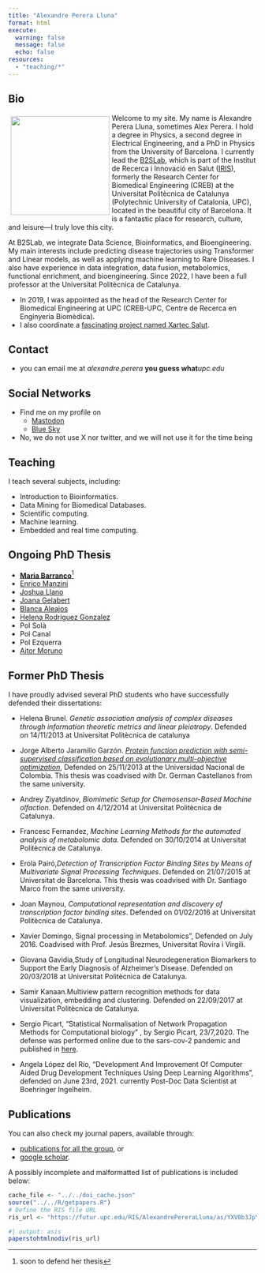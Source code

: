 ```yaml
---
title: "Alexandre Perera Lluna"
format: html
execute: 
  warning: false
  message: false
  echo: false
resources: 
  - "teaching/*"
---
```


## Bio

::: img-float
![](images/staff_Alexandre_Perera_LLuna.jpg){style="float: left; margin: 5px; width: 200px;"}
:::

Welcome to my site. My name is Alexandre Perera Lluna, sometimes Alex Perera. I hold a degree in Physics, a second degree in Electrical Engineering, and a PhD in Physics from the University of Barcelona. I currently lead the [B2SLab](https://b2slab.upc.edu/), which is part of the Institut de Recerca i Innovació en Salut ([IRIS](https://iris.upc.edu/)), formerly the Research Center for Biomedical Engineering (CREB) at the Universitat Politècnica de Catalunya (Polytechnic University of Catalonia, UPC), located in the beautiful city of Barcelona. It is a fantastic place for research, culture, and leisure—I truly love this city.

At B2SLab, we integrate Data Science, Bioinformatics, and Bioengineering. My main interests include predicting disease trajectories using Transformer and Linear models, as well as applying machine learning to Rare Diseases. I also have experience in data integration, data fusion, metabolomics, functional enrichment, and bioengineering. Since 2022, I have been a full professor at the Universitat Politècnica de Catalunya.

-   In 2019, I was appointed as the head of the Research Center for Biomedical Engineering at UPC (CREB-UPC, Centre de Recerca en Enginyeria Biomèdica).
-   I also coordinate a [fascinating project named Xartec Salut](https://xartecsalut.com).

## Contact

-   you can email me at *alexandre.perera* **you guess what***upc.edu*

## Social Networks

-   Find me on my profile on
    -   <a rel="me" href="https://social.iris.upc.edu/@alexperera">Mastodon</a>
    -   <a href="https://bsky.app/profile/alexperera.social.iris.upc.edu.ap.brid.gy">Blue Sky</a>
-   No, we do not use X nor twitter, and we will not use it for the time being

## Teaching

I teach several subjects, including:

-   Introduction to Bioinformatics.
-   Data Mining for Biomedical Databases.
-   Scientific computing.
-   Machine learning.
-   Embedded and real time computing.

## Ongoing PhD Thesis

-   [**Maria Barranco**](https://b2slab.upc.edu/team/maria-barranco-altarriba/ "Maria Barranco")[^1]
-   [Enrico Manzini](https://b2slab.upc.edu/team/enrico-manzini/)
-   [Joshua Llano](https://b2slab.upc.edu/team/joshua-llano)
-   [Joana Gelabert](https://b2slab.upc.edu/team/joana-gelabert-xirinachs)
-   [Blanca Aleajos](https://b2slab.upc.edu/team/blanca-aleajos)
-   [Helena Rodriguez Gonzalez](https://b2slab.upc.edu/team/helena-rodriguez-gonzalez/)
-   Pol Solà
-   Pol Canal
-   Pol Ezquerra
-   [Aitor Moruno](https://b2slab.upc.edu/team/aitor-moruno-cuenca)

[^1]: soon to defend her thesis

## Former PhD Thesis

I have proudly advised several PhD students who have successfully defended their dissertations:

-   Helena Brunel. *Genetic association analysis of complex diseases through information theoretic metrics and linear pleiotropy*. Defended on 14/11/2013 at Universitat Politècnica de catalunya

-   Jorge Alberto Jaramillo Garzón. [*Protein function prediction with semi-supervised classification based on evolutionary multi-objective optimization*](http://web.archive.org/web/20241104024405/http://b2slab.upc.edu/wp-content/uploads/2014/02/Jorge-Alberto-Jaramillo-PhD.pdf), Defended on 25/11/2013 at the Universidad Nacional de Colombia. This thesis was coadvised with Dr. German Castellanos from the same university.

-   Andrey Ziyatdinov, *Biomimetic Setup for Chemosensor-Based Machine olfaction*. Defended on 4/12/2014 at Universitat Politècnica de Catalunya.

-   Francesc Fernandez, *Machine Learning Methods for the automated analysis of metabolomic data.* Defended on 30/10/2014 at Universitat Politècnica de Catalunya.

-   Erola Pairó,*Detection of Transcription Factor Binding Sites by Means of Multivariate Signal Processing Techniques*. Defended on 21/07/2015 at Universitat de Barcelona. This thesis was coadvised with Dr. Santiago Marco from the same university.

-   Joan Maynou, *Computational representation and discovery of transcription factor binding sites*. Defended on 01/02/2016 at Universitat Politècnica de Catalunya.

-   Xavier Domingo, Signal processing in Metabolomics”, Defended on July 2016. Coadvised with Prof. Jesús Brezmes, Universitat Rovira i Virgili.

-   Giovana Gavidia,Study of Longitudinal Neurodegeneration Biomarkers to Support the Early Diagnosis of Alzheimer’s Disease. Defended on 20/03/2018 at Universitat Politècnica de Catalunya.

-   Samir Kanaan.Multiview pattern recognition methods for data visualization, embedding and clustering. Defended on 22/09/2017 at Universitat Politècnica de Catalunya.

-   Sergio Picart, “Statistical Normalisation of Network Propagation Methods for Computational biology” , by Sergio Picart, 23/7,2020. The defense was performed online due to the sars-cov-2 pandemic and published in [here](http://web.archive.org/web/20241104024405/https://www.youtube.com/watch?v=tIb9aVZa2dM).

-   Angela López del Río, “Development And Improvement Of Computer Aided Drug Development Techniques Using Deep Learning Algorithms”, defended on June 23rd, 2021. currently Post-Doc Data Scientist at Boehringer Ingelheim.

## Publications

You can also check my journal papers, available through:

-   [publications for all the group](http://web.archive.org/web/20241104024405/http://b2slab.upc.edu/publications/ "All group publications"), or
-   [google scholar](http://web.archive.org/web/20241104024405/https://scholar.google.es/citations?hl=ca&user=uWiteHoAAAAJ&view_op=list_works&sortby=pubdate).

A possibly incomplete and malformatted list of publications is included below:

```r
cache_file <- "../../doi_cache.json"
source("../../R/getpapers.R")
# Define the RIS file URL
ris_url <- "https://futur.upc.edu/RIS/AlexandrePereraLluna/as/YXV0b3JpYUFydGljbGVSZXZpc3RhSW5kZXhhZGE=/?locale=en"
```

```r
#| output: asis
paperstohtmlnodiv(ris_url)
```
